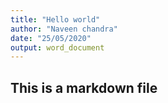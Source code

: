 ```yaml
---
title: "Hello world"
author: "Naveen chandra"
date: "25/05/2020"
output: word_document
---
```


## This is a markdown file

